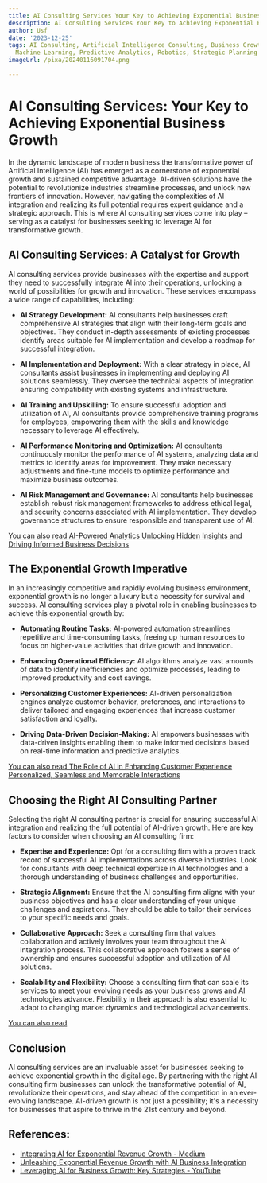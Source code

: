 ```yaml
---
title: AI Consulting Services Your Key to Achieving Exponential Business Growth
description: AI Consulting Services Your Key to Achieving Exponential Business Growth
author: Usf
date: '2023-12-25'
tags: AI Consulting, Artificial Intelligence Consulting, Business Growth, Data Analytics,
  Machine Learning, Predictive Analytics, Robotics, Strategic Planning
imageUrl: /pixa/20240116091704.png

---
```

# AI Consulting Services: Your Key to Achieving Exponential Business Growth

In the dynamic landscape of modern business the transformative power of Artificial Intelligence (AI) has emerged  as a cornerstone of exponential  growth and sustained competitive advantage. AI-driven solutions have the potential to revolutionize industries streamline processes, and unlock  new frontiers of innovation. However,  navigating the complexities of AI integration and realizing its full potential  requires expert guidance and a strategic approach. This is  where AI consulting services come into play  – serving as a catalyst for  businesses  seeking to leverage AI for transformative growth.

## AI  Consulting Services: A Catalyst for Growth

AI consulting services provide businesses with the expertise and support  they  need to successfully integrate AI into their  operations, unlocking a world of possibilities for growth  and innovation. These services encompass a  wide range  of capabilities, including:

- **AI Strategy Development:** AI consultants help businesses craft comprehensive AI strategies that align with their long-term goals and  objectives. They conduct in-depth assessments of existing processes identify areas suitable for AI implementation and develop a roadmap for successful integration.


- **AI Implementation and Deployment:** With a clear strategy in place, AI consultants assist businesses in implementing and deploying AI solutions seamlessly. They oversee the technical aspects of integration ensuring compatibility with existing systems and infrastructure.


- **AI Training and  Upskilling:** To ensure successful adoption and utilization of  AI, AI consultants provide comprehensive training programs for employees, empowering them with the skills  and knowledge  necessary to  leverage AI effectively.


- **AI Performance Monitoring and  Optimization:** AI consultants continuously monitor  the performance  of AI systems, analyzing data  and metrics to identify areas for improvement. They make necessary  adjustments and  fine-tune  models to optimize performance and maximize business outcomes.


- **AI Risk Management and Governance:** AI consultants help businesses establish robust risk management frameworks to address ethical legal, and security concerns associated with AI implementation. They develop governance structures to ensure responsible and transparent use of AI.

[You can also read AI-Powered Analytics Unlocking Hidden Insights and Driving  Informed Business Decisions](AI-Powered%20Analytics%20Unlocking%20Hidden%20Insights%20and%20Driving%20Informed%20Business%20Decisions)


## The Exponential Growth Imperative

In an increasingly competitive and rapidly  evolving business  environment, exponential growth is no longer a luxury but a necessity for survival and success. AI consulting  services play a pivotal role in enabling businesses  to achieve this exponential growth by:

- **Automating Routine Tasks:** AI-powered  automation streamlines repetitive and time-consuming tasks, freeing up  human  resources to focus on higher-value activities that  drive growth  and  innovation.


- **Enhancing Operational Efficiency:**  AI algorithms analyze vast amounts of  data to identify inefficiencies and optimize processes, leading to improved productivity and cost savings.


- **Personalizing  Customer Experiences:** AI-driven  personalization engines analyze customer behavior, preferences,  and interactions to deliver tailored and engaging experiences that increase customer satisfaction and loyalty.


- **Driving Data-Driven Decision-Making:** AI  empowers  businesses with  data-driven insights enabling them to make informed decisions based on  real-time information and predictive analytics.

[You can also read The Role  of AI  in Enhancing Customer Experience Personalized, Seamless and Memorable Interactions](The%20Role%20of%20AI%20in%20Enhancing%20Customer%20Experience%20Personalized%2C%20Seamless%2C%20and%20Memorable%20Interactions)


## Choosing  the Right  AI Consulting Partner

Selecting the right AI consulting partner is crucial for ensuring  successful  AI integration and realizing the full potential of AI-driven  growth. Here are key factors to consider when choosing an AI consulting firm:

- **Expertise and Experience:** Opt for a consulting firm with a proven track record of successful AI implementations across diverse industries. Look  for consultants with deep technical expertise in AI technologies and  a thorough  understanding of business challenges and opportunities.


- **Strategic  Alignment:** Ensure that the AI consulting firm aligns with your business objectives and has  a clear  understanding of your unique challenges and aspirations. They should be able to tailor their  services to your specific needs and goals.


- **Collaborative  Approach:** Seek a consulting firm that values collaboration and actively involves your team throughout the AI integration process. This collaborative approach fosters a sense of ownership and ensures successful adoption and utilization  of  AI solutions.


- **Scalability and  Flexibility:** Choose a consulting firm that can scale  its services to meet your  evolving needs as your business grows and AI technologies advance. Flexibility in their approach is also essential to adapt to changing  market dynamics and technological advancements.

[You can also read ]()


## Conclusion

AI consulting services are an invaluable asset for businesses seeking to achieve exponential growth in the  digital age. By partnering with the right AI consulting firm businesses can unlock the transformative potential of AI, revolutionize their operations,  and  stay ahead of the competition in an ever-evolving landscape. AI-driven  growth is not just a possibility; it's a necessity for businesses that aspire to thrive in the 21st century and beyond.

## References:
- [Integrating AI for Exponential Revenue Growth - Medium](https://medium.com/@revenuegrowthassociates/integrating-ai-for-exponential-revenue-growth-dcd1232c5cbd?responsesOpen=true&sortBy=REVERSE_CHRON)
- [Unleashing Exponential Revenue Growth with AI Business Integration](https://medium.com/@revenuegrowthassociates/unleashing-exponential-revenue-growth-with-ai-business-integration-4aa8dd937625)
- [Leveraging AI for Business Growth: Key Strategies - YouTube](https://www.youtube.com/watch?v=0G1VBnyqXGA)
